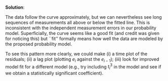
\color{blue}

**Solution**:

The data follow the curve approximately, but we can nevertheless see long sequences of measurements all above or below the fitted line. This is inconsistent with the independent measurement errors in our probability model. Superficially, the curve seems like a good fit (and credit was given for noticing this) but ``fit'' formally means how well the data are modeled by the proposed probability model.

To see this pattern more clearly, we could make (i) a time plot of the residuals; (ii) a lag plot (plotting $e_i$ against the $e_{i-1}$); (iii) look for improved model fit for a different model (e.g., try including $t_i^3$ in the model and see if we obtain a statistically significant coefficient).

\grade{1 point for a sensible comment about model fit; $2\times 1$ points for two sensible additional analyses. The analyses should be clearly described, so just saying ``residual plot'' is not sufficient.}

\color{black}




 
